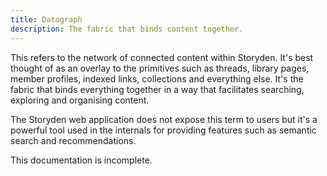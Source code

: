 ```yaml
---
title: Datagraph
description: The fabric that binds content together.
---
```


This refers to the network of connected content within Storyden. It's best thought of as an overlay to the primitives such as threads, library pages, member profiles, indexed links, collections and everything else. It's the fabric that binds everything together in a way that facilitates searching, exploring and organising content.

The Storyden web application does not expose this term to users but it's a powerful tool used in the internals for providing features such as semantic search and recommendations.

<Callout type="warn">This documentation is incomplete.</Callout>
